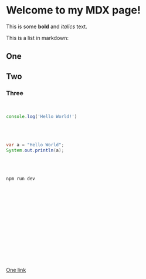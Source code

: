 # Welcome to my MDX page!

This is some **bold** and _italics_ text.

This is a list in markdown:

## One
## Two
### Three

<br />

```js
console.log('Hello World!')
```
<br /><br />

```java
var a = "Hello World";
System.out.println(a);
```

<br /><br />

```bash
npm run dev
```



<br /><br /><br /><br /><br /><br /><br /><br /><br /><br /><br /><br />

[One link](#one)